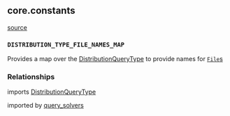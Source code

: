 ## core.constants

[source](https://github.com/Health-Informatics-UoN/hutch-bunny/blob/main/app/bunny/core/constants.py)

### `DISTRIBUTION_TYPE_FILE_NAMES_MAP`
Provides a map over the [DistributionQueryType](/bunny/core_api_ref/enums) to provide names for [`File`s](/bunny/core_api_ref/rquest_dto/file)

### Relationships
imports [DistributionQueryType](/bunny/core_api_ref/enums)

imported by [query_solvers](/bunny/core_api_ref/query_solvers)
